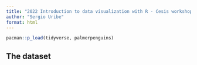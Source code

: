 ```yaml
---
title: "2022 Introduction to data visualization with R - Cesis workshop"
author: "Sergio Uribe"
format: html
---
```


```r
pacman::p_load(tidyverse, palmerpenguins)
```

## The dataset
